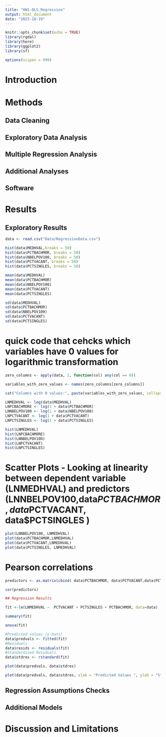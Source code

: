 ```yaml
---
title: "HW1-OLS_Regression"
output: html_document
date: "2023-10-19"
---
```


```r
knitr::opts_chunk$set(echo = TRUE)
library(rgdal)
library(here)
library(ggplot2)
library(sf)

options(scipen = 999)
```

# Introduction

# Methods
## Data Cleaning

## Exploratory Data Analysis

## Multiple Regression Analysis

## Additional Analyses

## Software

# Results

## Exploratory Results

```r

data <- read.csv("Data/RegressionData.csv")

```

```r

hist(data$MEDHVAL,breaks = 50)
hist(data$PCTBACHMOR, breaks = 50)
hist(data$NBELPOV100, breaks = 50)
hist(data$PCTVACANT, breaks = 50)
hist(data$PCTSINGLES, breaks = 50)

mean(data$MEDHVAL)
mean(data$PCTBACHMOR)
mean(data$NBELPOV100)
mean(data$PCTVACANT)
mean(data$PCTSINGLES)

sd(data$MEDHVAL)
sd(data$PCTBACHMOR)
sd(data$NBELPOV100)
sd(data$PCTVACANT)
sd(data$PCTSINGLES)

```
# quick code that cehcks which variables have 0 values for logarithmic transformation 
```r
zero_columns <- apply(data, 2, function(col) any(col == 0)) 

variables_with_zero_values <- names(zero_columns[zero_columns])

cat("Columns with 0 values:", paste(variables_with_zero_values, collapse = ", "))

```
```r
LNMEDHVAL <- log(data$MEDHVAL)
LNPCBACHMORE <- log(1 + data$PCTBACHMOR)
LNNBELPOV100 <- log(1 + data$NBELPOV100)
LNPCTVACANT <- log(1 + data$PCTVACANT)
LNPCTSINGLES <- log(1 + data$PCTSINGLES)

hist(LNMEDHVAL)
hist(LNPCBACHMORE)
hist(LNNBELPOV100)
hist(LNPCTVACANT)
hist(LNPCTSINGLES)

```
 
# Scatter Plots - Looking at linearity between dependent variable (LNMEDHVAL) and predictors (LNNBELPOV100,data$PCTBACHMOR, data$PCTVACANT, data$PCTSINGLES  )  
 
```r
plot(LNNBELPOV100, LNMEDHVAL)
plot(data$PCTBACHMOR,LNMEDHVAL)
plot(data$PCTVACANT,LNMEDHVAL)
plot(data$PCTSINGLES, LNMEDHVAL)
```
# Pearson correlations

```r
predictors <- as.matrix(cbind( data$PCTBACHMOR, data$PCTVACANT,data$PCTSINGLES,LNNBELPOV100 ))

cor(predictors)
```

```r
## Regression Results

fit <-lm(LNMEDHVAL ~  PCTVACANT + PCTSINGLES + PCTBACHMOR, data=data)

summary(fit)

anova(fit)

#Predicted values (y-hats)
data$predvals <- fitted(fit) 
#Residuals
data$resids <- residuals(fit)
#Standardized Residuals
data$stdres <- rstandard(fit)

plot(data$predvals, data$stdres)

plot(data$predvals, data$stdres, xlab = "Predicted Values ", ylab = "Standardized Residuals ", main = "Predicted Values vs.Standardized Residuals ")

```



## Regression Assumptions Checks

## Additional Models

# Discussion and Limitations
